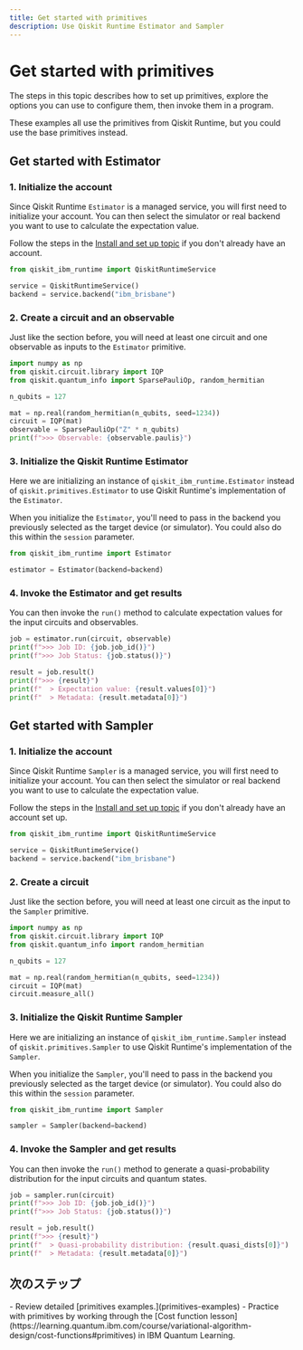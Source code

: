 ```yaml
---
title: Get started with primitives
description: Use Qiskit Runtime Estimator and Sampler
---
```


# Get started with primitives

The steps in this topic describes how to set up  primitives, explore the options you can use to configure them, then invoke them in a program.

<Admonition type="note">
    These examples all use the primitives from Qiskit Runtime, but you could use the base primitives instead. 
</Admonition>

<span id="start-estimator"></span>
## Get started with Estimator

### 1.  Initialize the account

Since Qiskit Runtime `Estimator` is a managed service, you will first need to initialize your account. You can then select the simulator or real backend you want to use to calculate the expectation value.

Follow the steps in the [Install and set up topic](../start/install) if you don't already have an account.

```python
from qiskit_ibm_runtime import QiskitRuntimeService

service = QiskitRuntimeService()
backend = service.backend("ibm_brisbane")
```

### 2.  Create a circuit and an observable

Just like the section before, you will need at least one circuit and one observable as inputs to the `Estimator` primitive.

```python
import numpy as np
from qiskit.circuit.library import IQP
from qiskit.quantum_info import SparsePauliOp, random_hermitian

n_qubits = 127

mat = np.real(random_hermitian(n_qubits, seed=1234))
circuit = IQP(mat)
observable = SparsePauliOp("Z" * n_qubits)
print(f">>> Observable: {observable.paulis}")
```

### 3.  Initialize the Qiskit Runtime Estimator

Here we are initializing an instance of `qiskit_ibm_runtime.Estimator` instead of `qiskit.primitives.Estimator` to use Qiskit Runtime's implementation of the `Estimator`. 

When you initialize the `Estimator`, you'll need to pass in the backend you previously selected as the target device (or simulator).  You could also do this within the `session` parameter. 

```python
from qiskit_ibm_runtime import Estimator

estimator = Estimator(backend=backend)
```

### 4.  Invoke the Estimator and get results

You can then invoke the `run()` method to calculate expectation values for the input circuits and observables.

```python
job = estimator.run(circuit, observable)
print(f">>> Job ID: {job.job_id()}")
print(f">>> Job Status: {job.status()}")
```

```python
result = job.result()
print(f">>> {result}")
print(f"  > Expectation value: {result.values[0]}")
print(f"  > Metadata: {result.metadata[0]}")
```

<span id="start-sampler"></span>
## Get started with Sampler

### 1.  Initialize the account

Since Qiskit Runtime `Sampler` is a managed service, you will first need to initialize your account. You can then select the simulator or real backend you want to use to calculate the expectation value.

Follow the steps in the [Install and set up topic](../start/install) if you don't already have an account set up.

```python
from qiskit_ibm_runtime import QiskitRuntimeService

service = QiskitRuntimeService()
backend = service.backend("ibm_brisbane")
```

### 2.  Create a circuit

Just like the section before, you will need at least one circuit as the input to the `Sampler` primitive.

```python
import numpy as np
from qiskit.circuit.library import IQP
from qiskit.quantum_info import random_hermitian

n_qubits = 127

mat = np.real(random_hermitian(n_qubits, seed=1234))
circuit = IQP(mat)
circuit.measure_all()
```

### 3.  Initialize the Qiskit Runtime Sampler

Here we are initializing an instance of `qiskit_ibm_runtime.Sampler` instead of `qiskit.primitives.Sampler` to use Qiskit Runtime's implementation of the `Sampler`. 

When you initialize the `Sampler`, you'll need to pass in the backend you previously selected as the target device (or simulator).  You could also do this within the `session` parameter. 

```python
from qiskit_ibm_runtime import Sampler

sampler = Sampler(backend=backend)
```

### 4.  Invoke the Sampler and get results

You can then invoke the `run()` method to generate a quasi-probability distribution for the input circuits and quantum states.

```python
job = sampler.run(circuit)
print(f">>> Job ID: {job.job_id()}")
print(f">>> Job Status: {job.status()}")
```

```python
result = job.result()
print(f">>> {result}")
print(f"  > Quasi-probability distribution: {result.quasi_dists[0]}")
print(f"  > Metadata: {result.metadata[0]}")
```

## 次のステップ

<Admonition type="tip" title="Recommendations">
    - Review detailed [primitives examples.](primitives-examples)
    - Practice with primitives by working through the [Cost function lesson](https://learning.quantum.ibm.com/course/variational-algorithm-design/cost-functions#primitives) in IBM Quantum Learning.
</Admonition>
